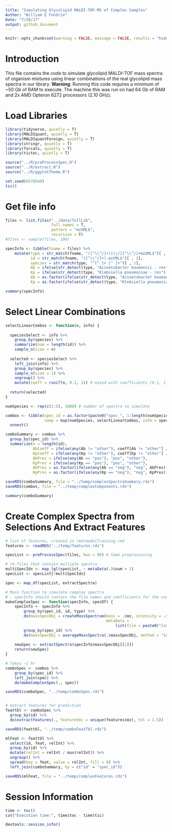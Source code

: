 ```yaml
---
title: "Simulating Glycolipid MALDI-TOF-MS of Complex Samples"
Author: "William E Fondrie"
Date: "7/20/17"
output: github_document
---
```


```r
knitr::opts_chunk$set(warning = FALSE, message = FALSE, results = "hide")
```
# Introduction 
This file contains the code to simulate glycolipid MALDI-TOF mass spectra of organism mixtures using linear combinations of the real glycolipid mass spectra in our library. **Warning**: Running this code requires a minimum of ~50 Gb of RAM to execute. The machine this was run on had 64 Gb of RAM and 2x AMD Opteron 6272 processors (2.10 GHz).  

# Load Libraries  
```r
library(tidyverse, quietly = T)
library(MALDIquant, quietly = T)
library(MALDIquantForeign, quietly = T)
library(stringr, quietly = T)
library(forcats, quietly = T)
library(tictoc, quietly = T)

source("../R/preProcessSpec.R")
source("../R/extract.R")
source("../R/ggplotTheme.R")

set.seed(6578548)
tic()
```

# Get file info  
```r
files <- list.files("../data/fullLib", 
                    full.names = T, 
                    pattern = "mzXML$",
                    recursive = T)
#files <- sample(files, 100)

specInfo <- tibble(fname = files) %>%
    mutate(type = str_match(fname, "([^\\^/]+)[\\/][^\\^/]+mzXML$")[ , 2],
           id = str_match(fname, "([^\\^/]+).mzXML$")[ , 2],
           species = str_match(type, "^[^ ]+ [^ ]+")[ , 1],
           Ab = ifelse(str_detect(type, "Acinetobacter baumannii - res"), "pos", "other"),
           Kp = ifelse(str_detect(type, "Klebsiella pneumoniae - res"), "pos", "other"),
           Ab = as.factor(ifelse(str_detect(type, "Acinetobacter baumannii - sen"), "neg", Ab)),
           Kp = as.factor(ifelse(str_detect(type, "Klebsiella pneumoniae - sen"), "neg", Kp)))

summary(specInfo)

```

# Select Linear Combinations  
```r
selectLinearCombos <- function(n, info) {
  
  speciesSelect <- info %>%
    group_by(species) %>%
    summarize(num = length(id)) %>%
    sample_n(size = n)
  
  selected <- speciesSelect %>%
    left_join(info) %>%
    group_by(species) %>%
    sample_n(size = 1) %>%
    ungroup() %>%
    mutate(coeff = runif(n, 0.1, 1)) # mixed with coefficients [0.1, 1]
  
  return(selected)
}

numSpecies <- rep(c(1:5), 1000) # number of spectra to simulate

combos <- tibble(spec_id = as.factor(paste0("spec_", 1:length(numSpecies))),
                 comp = map(numSpecies, selectLinearCombos, info = specInfo)) %>%
  unnest()

comboSummary <- combos %>%
  group_by(spec_id) %>%
  summarize(n = length(id),
            AbCoeff = ifelse(any(Ab != "other"), coeff[Ab != "other"] / max(coeff), 0),
            KpCoeff = ifelse(any(Kp != "other"), coeff[Kp != "other"] / max(coeff), 0),
            AbPres = ifelse(any(Ab == "pos"), "pos", "other"),
            KpPres = ifelse(any(Kp == "pos"), "pos", "other"),
            AbPres = as.factor(ifelse(any(Ab == "neg"), "neg", AbPres)),
            KpPres = as.factor(ifelse(any(Kp == "neg"), "neg", KpPres)))

saveRDS(comboSummary, file = "../temp/complexSpectraSummary.rds")
saveRDS(combos, file = "../temp/complexComponents.rds")

summary(comboSummary)
```

# Create Complex Spectra from Selections And Extract Features  
```r
# list of features, created in rmd/modelTraining.rmd
features <- readRDS("../temp/features.rds")

specList <- preProcessSpec(files, hws = 80) # Same preprocessing

# rm files that contain multiple spectra
multiSpecIdx <- map_lgl(specList, ~ metaData(.)$num > 1)
specList <- specList[!multiSpecIdx]

spec <- map_df(specList, extractSpectra)

# Main function to simulate complex spectra
# - specInfo should contain the file names and coefficients for the constituents of each spectrum
makeComplexSpec <- function(specInfo, specDf) {
    specInfo <- specInfo %>%
        group_by(spec_id, id, type) %>%
        do(massSpecObj = createMassSpectrum(mass = .$mz, intensity = .$relInt, 
                                            metaData = 
                                                list(file = paste0("/cmb/", .$spec_id[1], ".mzXML")))) %>%
        group_by(spec_id) %>%
        do(massSpecObj = averageMassSpectra(.$massSpecObj, method = "sum"))
    
    newSpec <- extractSpectra(specInfo$massSpecObj[[1]])
    return(newSpec)
}

# Takes ~1 hr
comboSpec <- combos %>% 
    group_by(spec_id) %>%
    left_join(spec) %>%
    do(makeComplexSpec(., spec))

saveRDS(comboSpec, "../temp/comboSpec.rds")


# extract features for prediction
feattbl <- comboSpec %>%
  group_by(id) %>%
  do(extractFeatures(., featureVec = unique(features$mz), tol = 1.5))

saveRDS(feattbl, "../temp/comboFeatTbl.rds")

mlFeat <- feattbl %>%
  select(id, feat, relInt) %>%
  group_by(id) %>%
  mutate(relInt = relInt / max(relInt)) %>%
  ungroup() %>%
  spread(key = feat, value = relInt, fill = 0) %>%
  left_join(comboSummary, by = c("id" = "spec_id")) 

saveRDS(mlFeat, file = "../temp/complexFeatures.rds")
```

# Session Information  
```r
time <- toc()
cat("Execution time:", time$toc - time$tic)

devtools::session_info()
```



